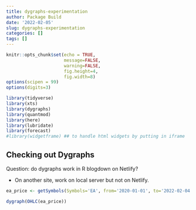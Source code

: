 ```yaml
---
title: dygraphs-experimentation
author: Package Build
date: '2022-02-05'
slug: dygraphs-experimentation
categories: []
tags: []
---
```


```r
knitr::opts_chunk$set(echo = TRUE,
                      message=FALSE,
                      warning=FALSE,
                      fig.height=4,
                      fig.width=8)
options(scipen = 99)
options(digits=3)

library(tidyverse)
library(xts)
library(dygraphs)
library(quantmod)
library(here)
library(lubridate)
library(forecast)
#library(widgetframe) ## to handle html widgets by putting in iframe
```

## Checking out Dygraphs

Question: do dygraphs work in R blogdown on Netlify?

* On another site, work on local server but not on Netlify.

```r
ea_price <- getSymbols(Symbols='EA', from='2020-01-01', to='2022-02-04', auto.assign = FALSE)
```

```r
dygraph(OHLC(ea_price))
```


